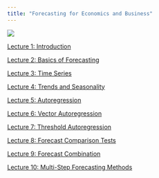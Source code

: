 ```yaml
---
title: "Forecasting for Economics and Business"
---
```


<div class = "row">
  
<div class = "col-md-4">
<!-- [![](forecasting-logo.png)](https://dubilava.github.io/forecasting/){target="_blank"} -->
![](forecasting-logo.png)
</div>
  
<div class = "col-md-8">

[Lecture 1: Introduction](https://dubilava.github.io/forecasting_slides/01-Intro.html){target="_blank"}

[Lecture 2: Basics of Forecasting](https://dubilava.github.io/forecasting_slides/02-Basics.html){target="_blank"}

[Lecture 3: Time Series](https://dubilava.github.io/forecasting_slides/03-TimeSeries.html){target="_blank"}

[Lecture 4: Trends and Seasonality](https://dubilava.github.io/forecasting_slides/04-TrendSeason.html){target="_blank"}

[Lecture 5: Autoregression](https://dubilava.github.io/forecasting_slides/05-Autoregression.html){target="_blank"}

[Lecture 6: Vector Autoregression](https://dubilava.github.io/forecasting_slides/06-Multivariate.html){target="_blank"}

[Lecture 7: Threshold Autoregression](https://dubilava.github.io/forecasting_slides/07-Nonlinear.html){target="_blank"}

[Lecture 8: Forecast Comparison Tests](https://dubilava.github.io/forecasting_slides/08-Accuracy.html){target="_blank"}

[Lecture 9: Forecast Combination](https://dubilava.github.io/forecasting_slides/09-Combination.html){target="_blank"}

[Lecture 10: Multi-Step Forecasting Methods](https://dubilava.github.io/forecasting_slides/10-Direct.html){target="_blank"}

</div>

</div>



